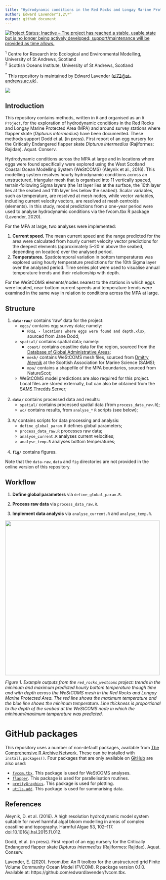 ```yaml
---
title: "Hydrodynamic conditions in the Red Rocks and Longay Marine Protected Area"
author: Edward Lavender^1,2\*^
output: github_document
---
```


[![Project Status: Inactive – The project has reached a stable, usable state but is no longer being actively developed; support/maintenance will be provided as time allows.](https://www.repostatus.org/badges/latest/inactive.svg)](https://www.repostatus.org/#inactive)

^1^  Centre for Research into Ecological and Environmental Modelling, University of St Andrews, Scotland  
^2^  Scottish Oceans Institute, University of St Andrews, Scotland  

^\*^ This repository is maintained by Edward Lavender (<el72@st-andrews.ac.uk>).

<img src="banner_img.png"/>

## Introduction

This repository contains methods, written in `R` and organised as an `R Project`, for the exploration of hydrodynamic conditions in the Red Rocks and Longay Marine Protected Area (MPA) and around survey stations where flapper skate (_Dipturus intermedius_) have been documented. These methods support Dodd et al. (in press). First report of an egg nursery for the Critically Endangered flapper skate _Dipturus intermedius_ (Rajiformes: Rajidae). Aquat. Conserv. 

Hydrodynamic conditions across the MPA at large and in locations where eggs were found specifically were explored using the West Scotland Coastal Ocean Modelling System (WeStCOMS) (Aleynik et al., 2016). This modelling system resolves hourly hydrodynamic conditions across an unstructured, triangular mesh that is organised into 11 vertically spaced, terrain-following Sigma layers (the 1st layer lies at the surface, the 10th layer lies at the seabed and 11th layer lies below the seabed).  Scalar variables, such as temperature, are resolved at mesh nodes, while vector variables, including current velocity vectors, are resolved at mesh centroids (elements). In this study, model predictions from a one-year period were used to analyse hydrodynamic conditions via the fvcom.tbx R package (Lavender, 2020).

For the MPA at large, two analyses were implemented:  

(1) **Current speed.** The mean current speed and the range predicted for the area were calculated from hourly current velocity vector predictions for the deepest elements (approximately 5–20 m above the seabed, depending on location) over the analysed period. 
(1) **Temperatures.** Spatiotemporal variation in bottom temperatures was explored using hourly temperature predictions for the 10th Sigma layer over the analysed period. Time series plot were used to visualise annual temperature trends and their relationship with depth.  
 
For the WeStCOMS elements/nodes nearest to the stations in which eggs were located, near-bottom current speeds and temperature trends were examined in the same way in relation to conditions across the MPA at large. 
 
## Structure

1.  **`data-raw/`** contains 'raw' data for the project:
      - `eggs/` contains egg survey data; namely:
         - `RR&L - locations where eggs were found and depth.xlsx`, sourced from Jane Dodd;
      - `spatial/` contains spatial data; namely:
         - `coast/` contains coastline data for the region, sourced from the [Database of Global Administrative Areas](https://biogeo.ucdavis.edu/data/gadm3.6/Rsp/gadm36_GBR_0_sp.rds); 
         - `mesh/` contains WeStCOMS mesh files, sourced from [Dmitry Aleynik](https://www.sams.ac.uk/people/researchers/aleynik-dr-dmitry/) at the Scottish Association for Marine Science (SAMS);
         - `mpa/` contains a shapefile of the MPA boundaries, sourced from NatureScot;
      - WeStCOMS model predictions are also required for this project. Local files are stored externally, but can also be obtained from the [SAMS Thredds Server](https://www.sams.ac.uk/facilities/thredds/); <br/><br/>
      
2.  **`data/`** contains processed data and results:
      - `spatial/` contains processed spatial data (from `process_data_raw.R`);
      - `wc/` contains results, from `analyse_*` `R` scripts (see below); <br/><br/>

3.  **`R/`** contains scripts for data processing and analysis:
      - `define_global_param.R` defines global parameters;
      - `process_data_raw.R` processes raw data;
      - `analyse_current.R` analyses current velocities;
      - `analyse_temp.R` analyses bottom temperatures; <br/><br/>
      
4.  **`fig/`** contains figures.

Note that the `data-raw`, `data` and `fig` directories are not provided in the online version of this repository.

## Workflow

1. **Define global parameters** via `define_global_param.R`.

2. **Process raw data** via `process_data_raw.R`. 

3. **Implement data analysis** via `analyse_current.R` and `analyse_temp.R`.

<img src="README_img.png" width = "500"/>

_Figure 1. Example outputs from the `red_rocks_westcoms` project: trends in the minimum and maximum predicted hourly bottom temperature though time and with depth across the WeStCOMS mesh in the Red Rocks and Longay Marine Protected Area. The red line shows the maximum temperature and the blue line shows the minimum temperature. Line thickness is proportional to the depth of the seabed at the WeStCOMS node in which the minimum/maximum temperature was predicted._

# GitHub packages

This repository uses a number of non-default packages, available from [The Comprehensive R Archive Network](https://cran.r-project.org). These can be installed with `install.packages()`. Four packages that are only available on [GitHub](https://github.com/) are also used:

   - [`fvcom.tbx`](https://github.com/edwardlavender/fvcom.tbx). This package is used for WeStCOMS analyses. 
   - [`flapper`](https://github.com/edwardlavender/flapper). This package is used for parallelisation routines.
   - [`prettyGraphics`](https://github.com/edwardlavender/prettyGraphics). This package is used for plotting. 
   - [`utils.add`](https://github.com/edwardlavender/utils.add). This package is used for summarising data. 

## References

Aleynik, D. et al. (2016). A high resolution hydrodynamic model system suitable for novel harmful algal bloom modelling in areas of complex coastline and topography. Harmful Algae 53, 102–117. doi:10.1016/j.hal.2015.11.012.

Dodd, et al. (in press). First report of an egg nursery for the Critically Endangered flapper skate _Dipturus intermedius_ (Rajiformes: Rajidae). Aquat. Conserv. 

Lavender, E. (2020). fvcom.tbx: An R toolbox for the unstructured grid Finite Volume Community Ocean Model (FVCOM). R package version 0.1.0. Available at: https://github.com/edwardlavender/fvcom.tbx.